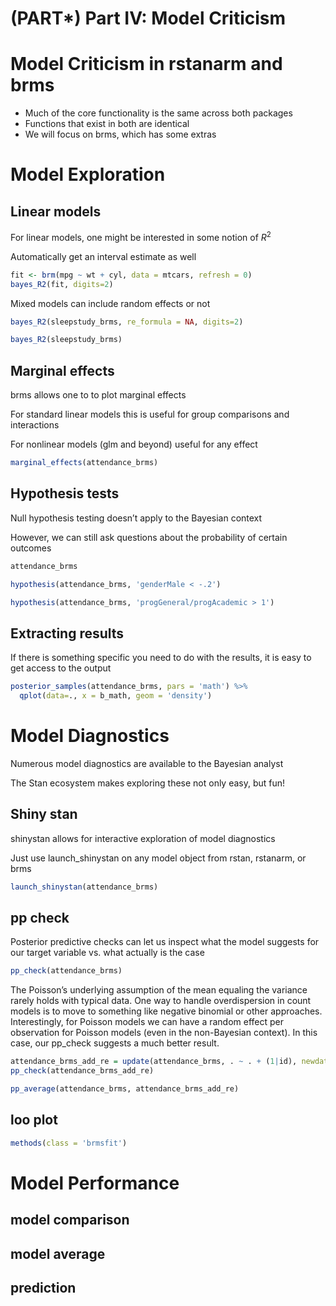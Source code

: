 # (PART\*) Part IV: Model Criticism {-}

# Model Criticism in rstanarm and brms

- Much of the core functionality is the same across both packages
- Functions that exist in both are identical
- We will focus on brms, which has some extras

# Model Exploration

## Linear models

For linear models, one might be interested in some notion of $R^2$

Automatically get an interval estimate as well

```r
fit <- brm(mpg ~ wt + cyl, data = mtcars, refresh = 0)
bayes_R2(fit, digits=2)
```

Mixed models can include random effects or not

```r
bayes_R2(sleepstudy_brms, re_formula = NA, digits=2)
```

```r
bayes_R2(sleepstudy_brms)
```



## Marginal effects


<span class="pack">brms</span> allows one to to plot marginal effects

For standard linear models this is useful for group comparisons and interactions

For nonlinear models (glm and beyond) useful for any effect

```r
marginal_effects(attendance_brms)
```


## Hypothesis tests

Null hypothesis testing doesn't apply to the Bayesian context

However, we can still ask questions about the probability of certain outcomes

```r
attendance_brms

hypothesis(attendance_brms, 'genderMale < -.2')

hypothesis(attendance_brms, 'progGeneral/progAcademic > 1')
```


## Extracting results

If there is something specific you need to do with the results, it is easy to get access to the output

```r
posterior_samples(attendance_brms, pars = 'math') %>% 
  qplot(data=., x = b_math, geom = 'density')
```



# Model Diagnostics

Numerous model diagnostics are available to the Bayesian analyst

The Stan ecosystem makes exploring these not only easy, but fun!

## Shiny stan

<span class="pack">shinystan</span> allows for interactive exploration of model diagnostics

Just use <span class="func">launch_shinystan</span> on any model object from <span class="pack">rstan</span>, <span class="pack">rstanarm</span>, or <span class="pack">brms</span>

```r
launch_shinystan(attendance_brms)
```

## pp check

Posterior predictive checks can let us inspect what the model suggests for our target variable vs. what actually is the case

```r
pp_check(attendance_brms)
```

The Poisson's underlying assumption of the mean equaling the variance rarely holds with typical data. One way to handle overdispersion in count models is to move to something like negative binomial or other approaches.  Interestingly, for Poisson models we can have a random effect per observation for Poisson models (even in the non-Bayesian context).  In this case, our pp_check suggests a much better result.

```r
attendance_brms_add_re = update(attendance_brms, . ~ . + (1|id), newdata=attendance, refresh=0)
pp_check(attendance_brms_add_re)
```

```r
pp_average(attendance_brms, attendance_brms_add_re)
```

## loo plot

```r
methods(class = 'brmsfit')
```

# Model Performance
## model comparison
## model average
## prediction